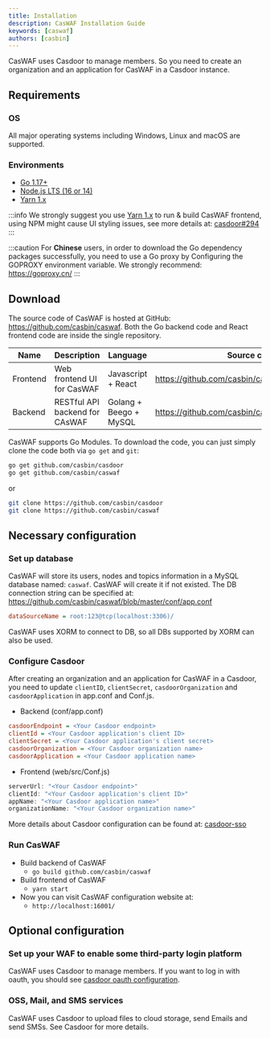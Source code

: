 ```yaml
---
title: Installation
description: CasWAF Installation Guide
keywords: [caswaf]
authors: [casbin]
---
```


CasWAF uses Casdoor to manage members. So you need to create an organization and an application for CasWAF in a Casdoor instance.

## Requirements

### OS

All major operating systems including Windows, Linux and macOS are supported.

### Environments

- [Go 1.17+](https://go.dev/dl/)
- [Node.js LTS (16 or 14)](https://nodejs.org)
- [Yarn 1.x](https://classic.yarnpkg.com/en/docs/install)

:::info
We strongly suggest you use [Yarn 1.x](https://classic.yarnpkg.com/en/docs/install) to run & build CasWAF frontend, using NPM might cause UI styling issues, see more details at: [casdoor#294](https://github.com/casdoor/casdoor/issues/294)
:::

:::caution
For **Chinese** users, in order to download the Go dependency packages successfully, you need to use a Go proxy by Configuring the GOPROXY environment variable. We strongly recommend: <https://goproxy.cn/>
:::

## Download

The source code of CasWAF is hosted at GitHub: <https://github.com/casbin/caswaf>. Both the Go backend code and React frontend code are inside the single repository.

| Name | Description | Language | Source code |
| ----|------|----|---- |
| Frontend | Web frontend UI for CasWAF | Javascript + React | <https://github.com/casbin/caswaf/tree/master/web> |
| Backend | RESTful API backend for CAsWAF | Golang + Beego + MySQL | <https://github.com/casbin/caswaf> |

CasWAF supports Go Modules. To download the code, you can just simply clone the code both via `go get` and `git`:

```bash
go get github.com/casbin/casdoor
go get github.com/casbin/caswaf
```

or

```bash
git clone https://github.com/casbin/casdoor
git clone https://github.com/casbin/caswaf
```

## Necessary configuration

### Set up database

CasWAF will store its users, nodes and topics information in a MySQL database named: `caswaf`. CasWAF will create it if not existed. The DB connection string can be specified at: <https://github.com/casbin/caswaf/blob/master/conf/app.conf>

```ini
dataSourceName = root:123@tcp(localhost:3306)/
```

CasWAF uses XORM to connect to DB, so all DBs supported by XORM can also be used.

### Configure Casdoor

After creating an organization and an application for CasWAF in a Casdoor, you need to update `clientID`, `clientSecret`, `casdoorOrganization` and `casdoorApplication` in app.conf and Conf.js.

- Backend (conf/app.conf)

```ini
casdoorEndpoint = <Your Casdoor endpoint>
clientId = <Your Casdoor application's client ID>
clientSecret = <Your Casdoor application's client secret>
casdoorOrganization = <Your Casdoor organization name>
casdoorApplication = <Your Casdoor application name>
```

- Frontend (web/src/Conf.js)

```js
serverUrl: "<Your Casdoor endpoint>"
clientId: "<Your Casdoor application's client ID>"
appName: "<Your Casdoor application name>"
organizationName: "<Your Casdoor organization name>"
```

More details about Casdoor configuration can be found at: [casdoor-sso](/docs/casdoor-sso)

### Run CasWAF

- Build backend of CasWAF
  - `go build github.com/casbin/caswaf`
- Build frontend of CasWAF
  - `yarn start`
- Now you can visit CasWAF configuration website at:
  - `http://localhost:16001/`

## Optional configuration

### Set up your WAF to enable some third-party login platform

CasWAF uses Casdoor to manage members. If you want to log in with oauth, you should see [casdoor oauth configuration](https://casdoor.org/docs/category/oauth).

### OSS, Mail, and SMS services

CasWAF uses Casdoor to upload files to cloud storage, send Emails and send SMSs. See Casdoor for more details.

